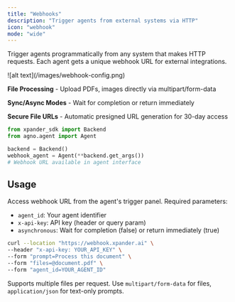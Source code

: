 ```yaml
---
title: "Webhooks"
description: "Trigger agents from external systems via HTTP"
icon: "webhook"
mode: "wide"
---
```


Trigger agents programmatically from any system that makes HTTP requests. Each agent gets a unique webhook URL for external integrations.

<Frame>
![alt text](/images/webhook-config.png)
</Frame>

**File Processing** - Upload PDFs, images directly via multipart/form-data

**Sync/Async Modes** - Wait for completion or return immediately  

**Secure File URLs** - Automatic presigned URL generation for 30-day access

```python
from xpander_sdk import Backend
from agno.agent import Agent

backend = Backend()
webhook_agent = Agent(**backend.get_args())
# Webhook URL available in agent interface
```

## Usage

Access webhook URL from the agent's trigger panel. Required parameters:

- `agent_id`: Your agent identifier
- `x-api-key`: API key (header or query param)
- `asynchronous`: Wait for completion (false) or return immediately (true)

```bash
curl --location "https://webhook.xpander.ai" \
--header "x-api-key: YOUR_API_KEY" \
--form "prompt=Process this document" \
--form "files=@document.pdf" \
--form "agent_id=YOUR_AGENT_ID"
```

Supports multiple files per request. Use `multipart/form-data` for files, `application/json` for text-only prompts.